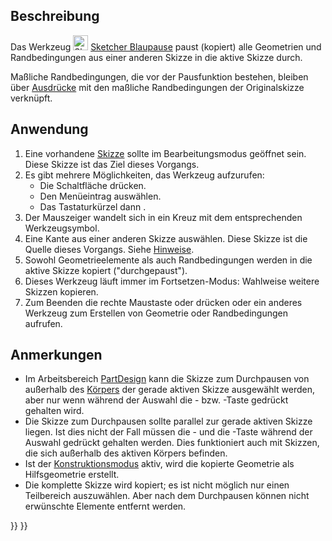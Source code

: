<languages/>

{{Docnav/de
|[[Sketcher_Intersection/de|Schneiden]]
|[[Sketcher_SelectOrigin/de|UrsprungAuswählen]]
|[[Sketcher_Workbench/de|Sketcher]]
|IconL=Sketcher_Intersection.svg
|IconR=Sketcher_SelectOrigin.svg
|IconC=Workbench_Sketcher.svg
}}

{{GuiCommand/de
|Name=Sketcher CarbonCopy
|Name/de=Sketcher Pause
|MenuLocation=Skizze → Sketcher-Werkzeuge → Blaupause erstellen
|Workbenches=[[Sketcher_Workbench/de|Sketcher]]
|Shortcut={{KEY|G}} {{KEY|W}}
|Version=0.17
}}

<span id="Description"></span>
==Beschreibung==

Das Werkzeug [[Image:Sketcher_CarbonCopy.svg|24px]] [[Sketcher_CarbonCopy/de|Sketcher Blaupause]] paust (kopiert) alle Geometrien und Randbedingungen aus einer anderen Skizze in die aktive Skizze durch.

Maßliche Randbedingungen, die vor der Pausfunktion bestehen, bleiben über [[Expressions/de|Ausdrücke]] mit den maßliche Randbedingungen der Originalskizze verknüpft.

<span id="Usage"></span>
==Anwendung==

# Eine vorhandene [[Sketcher_NewSketch/de|Skizze]] sollte im Bearbeitungsmodus geöffnet sein. Diese Skizze ist das Ziel dieses Vorgangs.
# Es gibt mehrere Möglichkeiten, das Werkzeug aufzurufen:
#* Die Schaltfläche {{Button|[[Image:Sketcher_CarbonCopy.svg|16px]] [[Sketcher_CarbonCopy|Blaupause erstellen]]}} drücken.
#* Den Menüeintrag {{MenuCommand|Skizze → Sketcher-Werkzeuge → [[Image:Sketcher_CarbonCopy.svg|16px]] Blaupause erstellen}} auswählen.
#* Das Tastaturkürzel {{KEY|G}} dann {{KEY|W}}.
# Der Mauszeiger wandelt sich in ein Kreuz mit dem entsprechenden Werkzeugsymbol.
# Eine Kante aus einer anderen Skizze auswählen. Diese Skizze ist die Quelle dieses Vorgangs. Siehe [[#Hinweise|Hinweise]].
# Sowohl Geometrieelemente als auch Randbedingungen werden in die aktive Skizze kopiert ("durchgepaust").
# Dieses Werkzeug läuft immer im Fortsetzen-Modus: Wahlweise weitere Skizzen kopieren.
# Zum Beenden die rechte Maustaste oder {{KEY|Esc}} drücken oder ein anderes Werkzeug zum Erstellen von Geometrie oder Randbedingungen aufrufen.

<span id="Notes"></span>
==Anmerkungen==

* Im Arbeitsbereich [[PartDesign_Workbench/de|PartDesign]] kann die Skizze zum Durchpausen von außerhalb des [[PartDesign_Body/de|Körpers]] der gerade aktiven Skizze ausgewählt werden, aber nur wenn während der Auswahl die {{KEY|Ctrl}}- bzw. {{KEY|Strg}}-Taste gedrückt gehalten wird.
* Die Skizze zum Durchpausen sollte parallel zur gerade aktiven Skizze liegen. Ist dies nicht der Fall müssen die {{KEY|Ctrl}}- und die {{KEY|Alt}}-Taste während der Auswahl gedrückt gehalten werden. Dies funktioniert auch mit Skizzen, die sich außerhalb des aktiven Körpers befinden.
* Ist der [[Sketcher_ToggleConstruction/de|Konstruktionsmodus]] aktiv, wird die kopierte Geometrie als Hilfsgeometrie erstellt.
* Die komplette Skizze wird kopiert; es ist nicht möglich nur einen Teilbereich auszuwählen. Aber nach dem Durchpausen können nicht erwünschte Elemente entfernt werden.


{{Docnav/de
|[[Sketcher_Intersection/de|Schneiden]]
|[[Sketcher_SelectOrigin/de|UrsprungAuswählen]]
|[[Sketcher_Workbench/de|Sketcher]]
|IconL=Sketcher_Intersection.svg
|IconR=Sketcher_SelectOrigin.svg
|IconC=Workbench_Sketcher.svg
}}

{{Sketcher_Tools_navi{{#translation:}}}}
{{Userdocnavi{{#translation:}}}}
